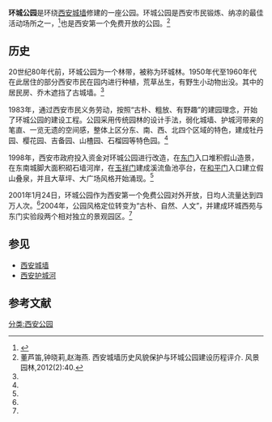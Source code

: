 {{About|西安环城公园|依托合肥护城河所建公园|合肥市环城公园}}
{{Infobox park
|park        = 环城公园
|image       = Xi'an_Huancheng_Park.JPG
|image size  = 220px
|alt         = 
|caption     = 
|type        = 公共公园
|location    = [[陕西省|陕西省]][[西安市|西安市]]
|coordinates = 
|size        = 
|opened      = 1983年
|operator    = 西安城墙景区管委会
|visitors    = 
|status      = 全年开放
|website     = 
}}
'''环城公园'''是环绕[[西安城墙|西安城墙]]修建的一座公园。环城公园是西安市民锻炼、纳凉的最佳活动场所之一，<ref>{{Cite web |url= http://travel.china.com/zh_cn/newlvyou/newstj/renyi/11073603/20090707/15552351.html |title= 西安古城墙 |author=  |date= 2009-07-07 |publisher= 中华网 |language= zh-hans |accessdate= 2014年7月19日 |quote=  |archiveurl= https://web.archive.org/web/20140725223118/http://travel.china.com/zh_cn/newlvyou/newstj/renyi/11073603/20090707/15552351.html |archivedate= 2014年7月25日 |deadurl= yes }}</ref>也是西安第一个免费开放的公园。<ref name=park>董芦笛,钟晓莉,赵海燕. 西安城墙历史风貌保护与环城公园建设历程评介. 风景园林,2012(2):40.</ref>

==历史==
20世纪80年代前，环城公园为一个林带，被称为环城林。1950年代至1960年代在此居住的部分西安市民在园内进行种植，荒草丛生，有野生小动物出没。其中的居民房、乔木遮挡了古城墙。<ref name=park/>

1983年，通过西安市民义务劳动，按照“古朴、粗放、有野趣”的建园理念，开始了环城公园的建设工程。公园采用传统园林的设计手法，弱化城墙、护城河带来的笔直、一览无遗的空间感，整体上区分东、南、西、北四个区域的特色，建成牡丹园、樱花园、吉备园、山楂园、石榴园等特色园。<ref name=park/>

1998年，西安市政府投入资金对环城公园进行改造，在[[长乐门|东门]]入口堆积假山造景，在东南城脚大面积砌石墙河岸，在[[玉祥门|玉祥门]]建成溪流鱼池亭台，在[[和平门_(西安)|和平门]]入口建立假山叠泉，并且大草坪、大广场风格开始涌现。<ref name=park/>

2001年1月24日，环城公园作为西安第一个免费公园对外开放，日均人流量达到四万人次。<ref name=park/>2004年，公园风格定位转变为“古朴、自然、人文”，并建成环城西苑与东门实验段两个相对独立的景观园区。<ref name=park/>

==参见==
* [[西安城墙|西安城墙]]
* [[西安护城河|西安护城河]]
==参考文献==
{{reflist}}

[[分类:西安公园|分类:西安公园]]